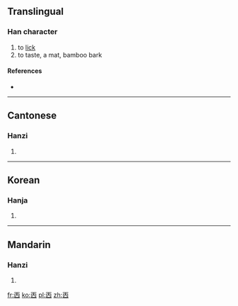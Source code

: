 ==Translingual==

===Han character===
{{Han char|rn=1|rad=一|as=05|sn=6|four=|canj=一人田 (MOW)}}

# to [[lick]]
# to taste, a mat, bamboo bark

====References====
* {{Han ref|kx=0078.030|hdz=10019.020|uh=3401|ud=13313}}

----

==Cantonese==

===Hanzi===
{{yue-hanzi|jyut=|y=tim2}}

# {{defn|lang=yue|sort=一05}}

----

==Korean==

===Hanja===
{{ko-hanja|hangeul=첨|rv=cheom|mr=ch'ŏm|y=chem|eumhun=핥다|ehrv=halthda|ehmr=halta|ehy=halthta}}

# {{defn|lang=ko|sort=一05}}

----

==Mandarin==

===Hanzi===
{{cmn-hanzi|pin=[[tiǎn]] ([[tian3]]), [[tiàn]] ([[tian4]])|wg=t'ien<sup>3</sup>, t'ien<sup>4</sup>}}

# {{defn|lang=cmn|sort=一05}}

[[fr:㐁]]
[[ko:㐁]]
[[pl:㐁]]
[[zh:㐁]]